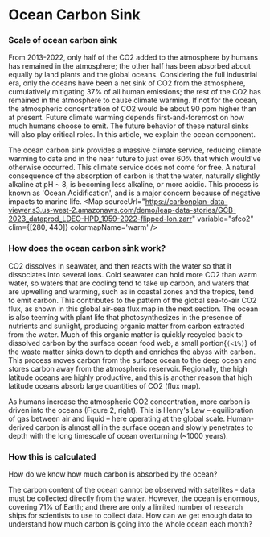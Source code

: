 

# Ocean Carbon Sink
### Scale of ocean carbon sink
From 2013-2022, only half of the CO2 added to the atmosphere by humans has remained in the atmosphere; the other half has been absorbed about equally by land plants and the global oceans. Considering the full industrial era, only the oceans have been a net sink of CO2 from the atmosphere, cumulatively mitigating 37% of all human emissions; the rest of the CO2 has remained in the atmosphere to cause climate warming. If not for the ocean, the atmospheric concentration of CO2 would be about 90 ppm higher than at present. Future climate warming depends first-and-foremost on how much humans choose to emit. The future behavior of these natural sinks will also play critical roles. In this article, we explain the ocean component.

The ocean carbon sink provides a massive climate service, reducing climate warming to date and in the near future to just over 60% that which would've otherwise occurred. This climate service does not come for free. A natural consequence of the absorption of carbon is that the water, naturally slightly alkaline at pH ~ 8, is becoming less alkaline, or more acidic. This process is known as 'Ocean Acidification', and is a major concern because of negative impacts to marine life. 
<Map sourceUrl="https://carbonplan-data-viewer.s3.us-west-2.amazonaws.com/demo/leap-data-stories/GCB-2023_dataprod_LDEO-HPD_1959-2022-flipped-lon.zarr" variable="sfco2" clim={[280, 440]} colormapName='warm' />

### How does the ocean carbon sink work? 
CO2 dissolves in seawater, and then reacts with the water so that it dissociates into several ions. Cold seawater can hold more CO2 than warm water, so waters that are cooling tend to take up carbon, and waters that are upwelling and warming, such as in coastal zones and the tropics, tend to emit carbon. This contributes to the pattern of the global sea-to-air CO2 flux, as shown in this global air-sea flux map in the next section.
The ocean is also teeming with plant life that photosynthesizes in the presence of nutrients and sunlight, producing organic matter from carbon extracted from the water. Much of this organic matter is quickly recycled back to dissolved carbon by the surface ocean food web, a small portion{`(<1%)`} of the waste matter sinks down to depth and enriches the abyss with carbon. This process moves carbon from the surface ocean to the deep ocean and stores carbon away from the atmospheric reservoir. Regionally, the high latitude oceans are highly productive, and this is another reason that high latitude oceans absorb large quantities of CO2 (flux map).

As humans increase the atmospheric CO2 concentration, more carbon is driven into the oceans (Figure 2, right). This is Henry's Law – equilibration of gas between air and liquid – here operating at the global scale. Human-derived carbon is almost all in the surface ocean and slowly penetrates to depth with the long timescale of ocean overturning (~1000 years).

### How this is calculated
How do we know how much carbon is absorbed by the ocean? 

The carbon content of the ocean cannot be observed with satellites - data must be collected directly from the water. However, the ocean is enormous, covering 71% of Earth; and there are only a limited number of research ships for scientists to use to collect data. How can we get enough data to understand how much carbon is going into the whole ocean each month?  

